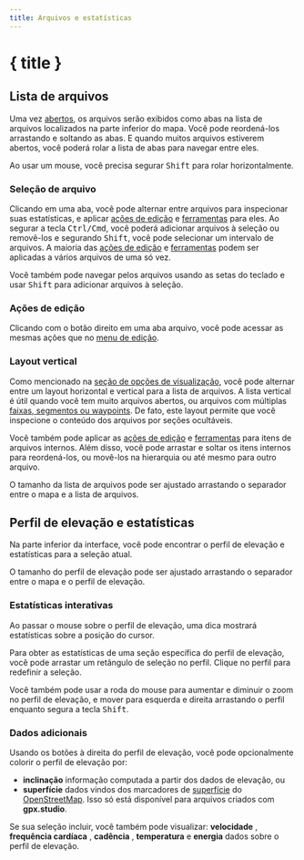 ```yaml
---
title: Arquivos e estatísticas
---
```


<script>
</script>

# { title }

## Lista de arquivos

Uma vez [abertos](./menu/file), os arquivos serão exibidos como abas na lista de arquivos localizados na parte inferior do mapa.
Você pode reordená-los arrastando e soltando as abas.
E quando muitos arquivos estiverem abertos, você poderá rolar a lista de abas para navegar entre eles.

<DocsNote>

Ao usar um mouse, você precisa segurar <kbd>Shift</kbd> para rolar horizontalmente.

</DocsNote>

### Seleção de arquivo

Clicando em uma aba, você pode alternar entre arquivos para inspecionar suas estatísticas, e aplicar [ações de edição](./menu/edit) e [ferramentas](./toolbar) para eles.
Ao segurar a tecla <kbd>Ctrl/Cmd</kbd>, você poderá adicionar arquivos à seleção ou removê-los e segurando <kbd>Shift</kbd>, você pode selecionar um intervalo de arquivos.
A maioria das [ações de edição](./menu/edit) e [ferramentas](./toolbar) podem ser aplicadas a vários arquivos de uma só vez.

<DocsNote>

Você também pode navegar pelos arquivos usando as setas do teclado e usar <kbd>Shift</kbd> para adicionar arquivos à seleção.

</DocsNote>

### Ações de edição

Clicando com o botão direito em uma aba arquivo, você pode acessar as mesmas ações que no [menu de edição](./menu/edit).

### Layout vertical

Como mencionado na [seção de opções de visualização](./menu/view), você pode alternar entre um layout horizontal e vertical para a lista de arquivos.
A lista vertical é útil quando você tem muito arquivos abertos, ou arquivos com múltiplas [faixas, segmentos ou waypoints](./gpx).
De fato, este layout permite que você inspecione o conteúdo dos arquivos por seções ocultáveis.

Você também pode aplicar as [ações de edição](./menu/edit) e [ferramentas](./toolbar) para itens de arquivos internos.
Além disso, você pode arrastar e soltar os itens internos para reordená-los, ou movê-los na hierarquia ou até mesmo para outro arquivo.

<DocsNote>

O tamanho da lista de arquivos pode ser ajustado arrastando o separador entre o mapa e a lista de arquivos.

</DocsNote>

## Perfil de elevação e estatísticas

Na parte inferior da interface, você pode encontrar o perfil de elevação e estatísticas para a seleção atual.

<DocsNote>

O tamanho do perfil de elevação pode ser ajustado arrastando o separador entre o mapa e o perfil de elevação.

</DocsNote>

### Estatísticas interativas

Ao passar o mouse sobre o perfil de elevação, uma dica mostrará estatísticas sobre a posição do cursor.

Para obter as estatísticas de uma seção específica do perfil de elevação, você pode arrastar um retângulo de seleção no perfil.
Clique no perfil para redefinir a seleção.

Você também pode usar a roda do mouse para aumentar e diminuir o zoom no perfil de elevação, e mover para esquerda e direita arrastando o perfil enquanto segura a tecla <kbd>Shift</kbd>.

### Dados adicionais

Usando os botões à direita do perfil de elevação, você pode opcionalmente colorir o perfil de elevação por:

- **inclinação** <TriangleRight size="16" class="inline-block" style="margin-bottom: 2px" /> informação computada a partir dos dados de elevação, ou
- **superfície** <BrickWall size="16" class="inline-block" style="margin-bottom: 2px" /> dados vindos dos marcadores de <a href="https://wiki.openstreetmap.org/wiki/Key:surface" target="_blank">superfície</a> do <a href="https://www.openstreetmap.org/" target="_blank">OpenStreetMap</a>.
  Isso só está disponível para arquivos criados com **gpx.studio**.

Se sua seleção incluir, você também pode visualizar: **velocidade** <Zap size="16" class="inline-block" style="margin-bottom: 2px" />, **frequência cardíaca** <HeartPulse size="16" class="inline-block" style="margin-bottom: 2px" />, **cadência** <Orbit size="16" class="inline-block" style="margin-bottom: 2px" />, **temperatura** <Thermometer size="16" class="inline-block" style="margin-bottom: 2px" />e **energia** <SquareActivity size="16" class="inline-block" style="margin-bottom: 2px" /> dados sobre o perfil de elevação.
